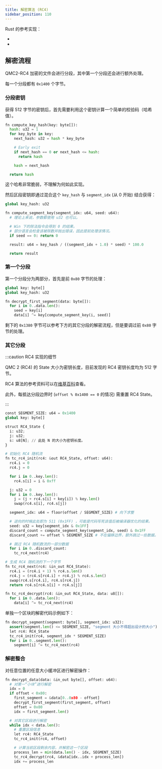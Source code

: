 ```yaml
---
title: 解密算法 (RC4)
sidebar_position: 110
---
```



Rust 的参考实现：

- <CodeRef at="1dcb48a" file="src/tencent/qmc2_decryptor_rc4.rs#L58" />
- <CodeRef at="1dcb48a" file="src/utils/rc4_qmc2.rs#L14" />

## 解密流程

QMC2-RC4 加密的文件会进行分段，其中第一个分段还会进行额外处理。

每一个分段都有 `0x1400` 个字节。

### 分段密钥

获得 512 字节的密钥后，首先需要利用这个密钥计算一个简单的校验码（哈希值）。

```py title="伪代码示例"
fn compute_key_hash(key: byte[]):
  hash: u32 = 1
  for key_byte in key:
    next_hash: u32 = hash * key_byte

    # Early exit
    if next_hash == 0 or next_hash <= hash:
      return hash

    hash = next_hash

  return hash
```

这个哈希非常脆弱，不理解为何如此实现。

然后区段密钥即通过混合这个 `key_hash` 与 `segment_idx` (从 0 开始) 结合获得：

```py title="伪代码示例"
global key_hash: u32

fn compute_segment_key(segment_idx: u64, seed: u64):
  # 理论上来说，参数都使用 u32 也可以。

  # Win 下的除法指令会得到 0 的结果。
  # 部分语言会检查该被除数并抛出错误，因此提前处理该情况。
  if seed == 0: return 0

  result: u64 = key_hash / ((segment_idx + 1.0) * seed) * 100.0

  return result
```

### 第一个分段

第一个分段分为两部分，首先是前 `0x80` 字节的处理：

```py title="伪代码示例"
global key: byte[]
global key_hash: u32

fn decrypt_first_segment(data: byte[]):
  for i in 0..data.len():
    seed = key[i]
    data[i] ^= key[compute_segment_key(i, seed)]
```

剩下的 `0x1380` 字节可以参考下方的其它分段的解密流程，但是要调过前 `0x80`
字节的处理。

### 其它分段

:::caution RC4 实现的细节

QMC 2 (RC4) 的 State 大小为密钥长度，目前发现的 RC4 密钥长度均为 512 字节。

RC4 算法的参考资料可以在[维基百科][wiki_rc4]查看。

此外，每抵达分段边界时 (`offset % 0x1400 == 0` 的情况) 需重置 RC4 State。

[wiki_rc4]: https://en.wikipedia.org/wiki/RC4#Description

:::

```py title="伪代码示例"
const SEGMENT_SIZE: u64 = 0x1400
global key: byte[]

struct RC4_State {
  i: u32;
  j: u32;
  s: u8[N]; // 此处 N 的大小为密钥长度。
}

# 初始化 RC4 随机流
fn tc_rc4_init(rc4: &out RC4_State, offset: u64):
  rc4.i = 0
  rc4.j = 0

  for i in 0..key.len():
    rc4.s[i] = i & 0xff

  j: u32 = 0
  for i in 0..key.len():
    j = (j + rc4.s[i] + key[i]) % key.len()
    swap(rc4.s[i], rc4.s[j])

  segment_idx: u64 = floor(offset / SEGMENT_SIZE) # 向下求整

  # 逆向的时候此处即为 511 (0x1FF) ，可能是代码写死该值后被编译器优化的结果。
  seed: u32 = key[segment_idx & 0x1FF]
  discard_count = compute_segment_key(segment_idx, seed) & 0x1FF
  discard_count += offset % SEGMENT_SIZE # 不在偏移边界，额外跳过一些数据。

  # 跳过 RC4 随机数流的一部分数据
  for i in 0..discard_count:
    tc_rc4_next(rc4)

# 生成 RC4 随机流的下一个字节
fn tc_rc4_next(rc4: &in_out RC4_State):
  rc4.i = (rc4.i + 1) % rc4.s.len()
  rc4.j = (rc4.s[rc4.i] + rc4.j) % rc4.s.len()
  swap(rc4.s[rc4.i], rc4.s[rc4.j])
  return rc4.s[rc4.s[i] + rc4.s[j]]

fn tc_rc4_decrypt(rc4: &in_out RC4_State, data: u8[]):
  for i in 0..data.len():
    data[i] ^= tc_rc4_next(rc4)

```

单独一个区块的解密代码示例如下：

```py title="伪代码示例"
fn decrypt_segment(segment: byte[], segment_idx: u32):
  assert(segment.len() <= SEGMENT_SIZE, "segment 大小不得超出设计的大小")
  let rc4: RC4_State
  tc_rc4_init(rc4, segment_idx * SEGMENT_SIZE)
  for i in 0..segment.len():
    segment[i] ^= tc_rc4_next(rc4)
```

### 解密整合

对任意位置的任意大小缓冲区进行解密操作：

```py title="伪代码示例"
fn decrypt_data(data: &in_out byte[], offset: u64):
  # 对第一“小块”进行解密
  idx = 0
  if offset < 0x80:
    first_segment = &data[0..0x80 - offset]
    decrypt_first_segment(first_segment, offset)
    offset = 0x80
    idx = first_segment.len()

  # 对其它区段进行解密
  while idx < data.len():
    # 重置区段信息
    let rc4: RC4_State
    tc_rc4_init(rc4, offset)

    # 计算当前区段剩余内容，并解密这一个区段
    process_len = min(data.len() - idx, SEGMENT_SIZE)
    tc_rc4_decrypt(rc4, &data[idx..idx + process_len])
    idx += process_len
```
